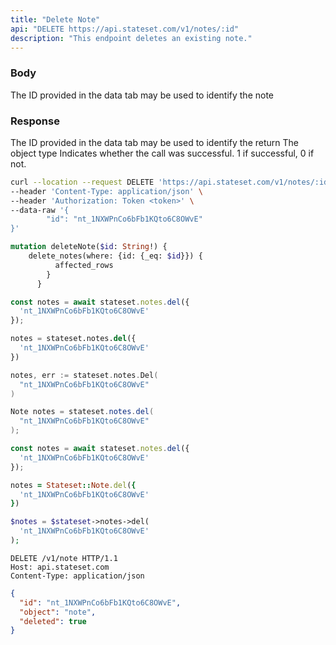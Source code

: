 ```yaml
---
title: "Delete Note"
api: "DELETE https://api.stateset.com/v1/notes/:id"
description: "This endpoint deletes an existing note."
---
```


### Body

<ParamField body="note_id" type="string">
  The ID provided in the data tab may be used to identify the note
</ParamField>

### Response

<ResponseField name="id" type="string">
  The ID provided in the data tab may be used to identify the return
</ResponseField>

<ResponseField name="object" type="string">
  The object type
</ResponseField>

<ResponseField name="success" type="number">
  Indicates whether the call was successful. 1 if successful, 0 if not.
</ResponseField>

<RequestExample>

```bash cURL
curl --location --request DELETE 'https://api.stateset.com/v1/notes/:id' \
--header 'Content-Type: application/json' \
--header 'Authorization: Token <token>' \
--data-raw '{
		"id": "nt_1NXWPnCo6bFb1KQto6C8OWvE"
}'
```

```graphQL GraphQL
mutation deleteNote($id: String!) {
    delete_notes(where: {id: {_eq: $id}}) {
          affected_rows
        }
      }
```

```js Node.js
const notes = await stateset.notes.del({
  'nt_1NXWPnCo6bFb1KQto6C8OWvE'
});
```

```py Python
notes = stateset.notes.del({
  'nt_1NXWPnCo6bFb1KQto6C8OWvE'
})
```

```go Go
notes, err := stateset.notes.Del(
  "nt_1NXWPnCo6bFb1KQto6C8OWvE"
)
```

```java Java
Note notes = stateset.notes.del(
  "nt_1NXWPnCo6bFb1KQto6C8OWvE"
);
```

```js Javascript
const notes = await stateset.notes.del({
  'nt_1NXWPnCo6bFb1KQto6C8OWvE'
});
```

```ruby Ruby
notes = Stateset::Note.del({
  'nt_1NXWPnCo6bFb1KQto6C8OWvE'
})
```

```php PHP
$notes = $stateset->notes->del(
  'nt_1NXWPnCo6bFb1KQto6C8OWvE'
);
```

```http HTTP
DELETE /v1/note HTTP/1.1
Host: api.stateset.com 
Content-Type: application/json
```

</RequestExample>

<ResponseExample>

```json Response
{
  "id": "nt_1NXWPnCo6bFb1KQto6C8OWvE",
  "object": "note",
  "deleted": true
}

```

</ResponseExample>

